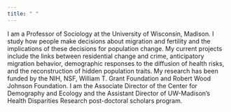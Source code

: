 ---
title: " "
---

I am a Professor of Sociology at the University of Wisconsin, Madison. I study how people make decisions about migration and fertility and the implications of these decisions for population change. My current projects include the links between residential change and crime, anticipatory migration behavior, demographic responses to the diffusion of health risks, and the reconstruction of hidden population traits. My research has been funded by the NIH, NSF, William T. Grant Foundation and Robert Wood Johnson Foundation. I am the Associate Director of the Center for Demography and Ecology and the Assistant Director of UW-Madison’s Health Disparities Research post-doctoral scholars program.
